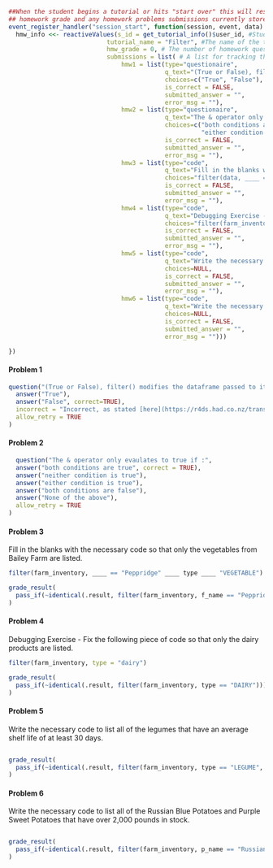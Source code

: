 <!--{{dataset:FarmInventory}}-->

```r
##When the student begins a tutorial or hits "start over" this will reset their homework information. This will clear their
## homework grade and any homework problems submissions currently stored.
event_register_handler("session_start", function(session, event, data) {
  hmw_info <<- reactiveValues(s_id = get_tutorial_info()$user_id, #Student's id. Uses their currently running account's username, which if its the campus RStudio Online server will be their student username
                           tutorial_name = "Filter", #The name of the tutorial
                           hmw_grade = 0, # The number of homework questions they have answer correctly 
                           submissions = list( # A list for tracking the information on all of the student's homework problem submissions
                               hmw1 = list(type="questionaire", 
                                           q_text="(True or False), filter() modifies the dataframe passed to it.",
                                           choices=c("True", "False"), 
                                           is_correct = FALSE, 
                                           submitted_answer = "",
                                           error_msg = ""),
                               hmw2 = list(type="questionaire", 
                                           q_text="The & operator only evaulates to true if :",
                                           choices=c("both conditions are true", "neither condition is true", 
                                                     "either condition is true", "both conditions are false", "None of the above"), 
                                           is_correct = FALSE, 
                                           submitted_answer = "",
                                           error_msg = ""),
                               hmw3 = list(type="code", 
                                           q_text="Fill in the blanks with the necessary code so that only the vegetables from Bailey Farm are listed. ", 
                                           choices="filter(data, ____ == \"Peppridge\" ____ type ____ \"VEGETABLE\")",
                                           is_correct = FALSE, 
                                           submitted_answer = "",
                                           error_msg = ""),
                               hmw4 = list(type="code", 
                                           q_text="Debugging Exercise - Fix the following piece of code so that only the dairy products are listed.", 
                                           choices="filter(farm_inventory, type = \"dairy\")", 
                                           is_correct = FALSE, 
                                           submitted_answer = "",
                                           error_msg = ""),
                               hmw5 = list(type="code", 
                                           q_text="Write the necessary code to list all of the legumes that have an average shelf life of at least 30 days.", 
                                           choices=NULL, 
                                           is_correct = FALSE, 
                                           submitted_answer = "",
                                           error_msg = ""),
                               hmw6 = list(type="code", 
                                           q_text="Write the necessary code to list all of the Russian Blue Potatoes and Purple Sweet Potatoes that have over 2,000 pounds in stock.", 
                                           choices=NULL, 
                                           is_correct = FALSE, 
                                           submitted_answer = "",
                                           error_msg = "")))

})


```

#### Problem 1 

```r

question("(True or False), filter() modifies the dataframe passed to it.",
  answer("True"),
  answer("False", correct=TRUE),
  incorrect = "Incorrect, as stated [here](https://r4ds.had.co.nz/transform.html?q=filter#filter-rows-with-filter), filter() does not modify the data passed to it. filter() instead creates and returns a new dataframe.",
  allow_retry = TRUE
)
```

#### Problem 2 
```r
  question("The & operator only evaulates to true if :",
  answer("both conditions are true", correct = TRUE),
  answer("neither condition is true"),
  answer("either condition is true"),
  answer("both conditions are false"),
  answer("None of the above"),
  allow_retry = TRUE
)
```

#### Problem 3 
Fill in the blanks with the necessary code so that only the vegetables from Bailey Farm are listed.

```r
filter(farm_inventory, ____ == "Peppridge" ____ type ____ "VEGETABLE")
```

```r
grade_result(
  pass_if(~identical(.result, filter(farm_inventory, f_name == "Peppridge" & type == "VEGETABLE")))
)
```

#### Problem 4 
Debugging Exercise - Fix the following piece of code so that only the dairy products are listed.
```r
filter(farm_inventory, type = "dairy")
```

```r
grade_result(
  pass_if(~identical(.result, filter(farm_inventory, type == "DAIRY")))
)
```

#### Problem 5
Write the necessary code to list all of the legumes that have an average shelf life of at least 30 days.
```r

```  

```r
grade_result(
  pass_if(~identical(.result, filter(farm_inventory, type == "LEGUME", avg_sl >= 30)))
)
```

#### Problem 6
Write the necessary code to list all of the Russian Blue Potatoes and Purple Sweet Potatoes that have over 2,000 pounds in stock.
```r

```

```r
grade_result(
  pass_if(~identical(.result, filter(farm_inventory, p_name == "Russian Blue Potato" | p_name == "Purple Sweet Potato",  q_in_lbs > 2000)))
)
```

